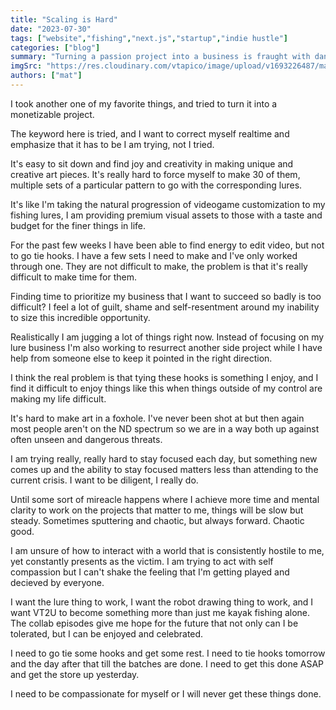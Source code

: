 ---
title: "Scaling is Hard"
date: "2023-07-30"
tags: ["website","fishing","next.js","startup","indie hustle"]
categories: ["blog"]
summary: "Turning a passion project into a business is fraught with danger and failure, yet we do it anyway."
imgSrc: "https://res.cloudinary.com/vtapico/image/upload/v1693226487/matgilbert.com/messy-desk_vhcd3q.jpg"
authors: ["mat"]
---

I took another one of my favorite things, and tried to turn it into a monetizable project.

The keyword here is tried, and I want to correct myself realtime and emphasize that it has to be I am trying, not I tried.

It's easy to sit down and find joy and creativity in making unique and creative art pieces. It's really hard to force myself to make 30 of them, multiple sets of a particular pattern to go with the corresponding lures.

It's like I'm taking the natural progression of videogame customization to my fishing lures, I am providing premium visual assets to those with a taste and budget for the finer things in life.

For the past few weeks I have been able to find energy to edit video, but not to go tie hooks. I have a few sets I need to make and I've only worked through one. They are not difficult to make, the problem is that it's really difficult to make time for them.

Finding time to prioritize my business that I want to succeed so badly is too difficult? I feel a lot of guilt, shame and self-resentment around my inability to size this incredible opportunity.

Realistically I am jugging a lot of things right now. Instead of focusing on my lure business I'm also working to resurrect another side project while I have help from someone else to keep it pointed in the right direction.

I think the real problem is that tying these hooks is something I enjoy, and I find it difficult to enjoy things like this when things outside of my control are making my life difficult.

It's hard to make art in a foxhole. I've never been shot at but then again most people aren't on the ND spectrum so we are in a way both up against often unseen and dangerous threats.

I am trying really, really hard to stay focused each day, but something new comes up and the ability to stay focused matters less than attending to the current crisis. I want to be diligent, I really do.

Until some sort of mireacle happens where I achieve more time and mental clarity to work on the projects that matter to me, things will be slow but steady. Sometimes sputtering and chaotic, but always forward. Chaotic good.

I am unsure of how to interact with a world that is consistently hostile to me, yet constantly presents as the victim. I am trying to act with self compassion but I can't shake the feeling that I'm getting played and decieved by everyone.

I want the lure thing to work, I want the robot drawing thing to work, and I want VT2U to become something more than just me kayak fishing alone. The collab episodes give me hope for the future that not only can I be tolerated, but I can be enjoyed and celebrated.

I need to go tie some hooks and get some rest. I need to tie hooks tomorrow and the day after that till the batches are done. I need to get this done ASAP and get the store up yesterday.

I need to be compassionate for myself or I will never get these things done.